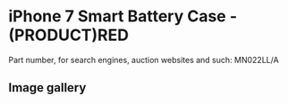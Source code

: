 # iPhone 7 Smart Battery Case - (PRODUCT)RED

Part number, for search engines, auction websites and such: MN022LL/A

## Image gallery

<div style={{ width: "768px" }}>
  <GalleryComponent
    images={[
      {
        original: "/everysource/MN022",
        thumbnail: "/everypreview/MN022",
      },
      {
        original: "/everysource/MN022_AV1_GOLD",
        thumbnail: "/everypreview/MN022_AV1_GOLD",
      },
      {
        original: "/everysource/MN022_AV1_JET_BLACK",
        thumbnail: "/everypreview/MN022_AV1_JET_BLACK",
      },
      {
        original: "/everysource/MN022_AV1_RED",
        thumbnail: "/everypreview/MN022_AV1_RED",
      },
      {
        original: "/everysource/MN022_AV1_SILVER",
        thumbnail: "/everypreview/MN022_AV1_SILVER",
      },
      {
        original: "/everysource/MN022_AV2",
        thumbnail: "/everypreview/MN022_AV2",
      },
      {
        original: "/everysource/MN022_AV3",
        thumbnail: "/everypreview/MN022_AV3",
      }
    ]}
  />
</div>